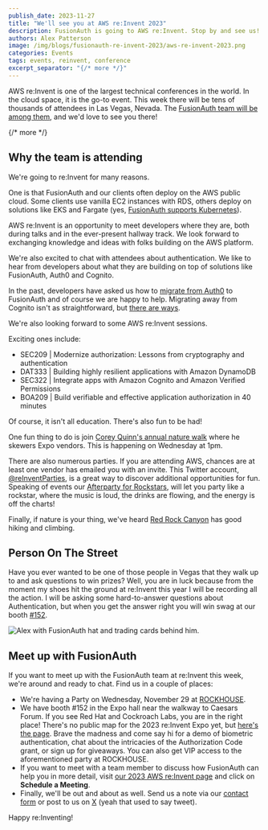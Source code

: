 ```yaml
---
publish_date: 2023-11-27
title: "We'll see you at AWS re:Invent 2023"
description: FusionAuth is going to AWS re:Invent. Stop by and see us!
authors: Alex Patterson
image: /img/blogs/fusionauth-re-invent-2023/aws-re-invent-2023.png
categories: Events
tags: events, reinvent, conference
excerpt_separator: "{/* more */}"
---
```


AWS re:Invent is one of the largest technical conferences in the world. In the cloud space, it is the go-to event. This week there will be tens of thousands of attendees in Las Vegas, Nevada. The [FusionAuth team will be among them](/aws-reinvent23), and we'd love to see you there!

{/* more */}

<YouTube id="jQpmNW-gGV0" />

## Why the team is attending

We're going to re:Invent for many reasons.

One is that FusionAuth and our clients often deploy on the AWS public cloud. Some clients use vanilla EC2 instances with RDS, others deploy on solutions like EKS and Fargate (yes, [FusionAuth supports Kubernetes](/docs/v1/tech/installation-guide/kubernetes/fusionauth-deployment)).

AWS re:Invent is an opportunity to meet developers where they are, both during talks and in the ever-present hallway track. We look forward to exchanging knowledge and ideas with folks building on the AWS platform.

We're also excited to chat with attendees about authentication. We like to hear from developers about what they are building on top of solutions like FusionAuth, Auth0 and Cognito.

In the past, developers have asked us how to [migrate from Auth0](/docs/v1/tech/migration-guide/auth0) to FusionAuth and of course we are happy to help. Migrating away from Cognito isn't as straightforward, but [there are ways](/docs/v1/tech/migration-guide/cognito).

We're also looking forward to some AWS re:Invent sessions. 

Exciting ones include:
- SEC209 | Modernize authorization: Lessons from cryptography and authentication
- DAT333 | Building highly resilient applications with Amazon DynamoDB
- SEC322 | Integrate apps with Amazon Cognito and Amazon Verified Permissions
- BOA209 | Build verifiable and effective application authorization in 40 minutes

Of course, it isn't all education. There's also fun to be had!

One fun thing to do is join [Corey Quinn's annual nature walk](https://www.lastweekinaws.com/blog/aws-re-invent-what-you-actually-need-to-know-before-you-go/) where he skewers Expo vendors. This is happening on Wednesday at 1pm.

There are also numerous parties. If you are attending AWS, chances are at least one vendor has emailed you with an invite. This Twitter account, [@reInventParties](https://twitter.com/reInventParties/), is a great way to discover additional opportunities for fun. 
Speaking of events our [Afterparty for Rockstars](https://www.eventbrite.com/e/afterparty-for-rockstars-tickets-749371669837), will let you party like a rockstar, where the music is loud, the drinks are flowing, and the energy is off the charts!

Finally, if nature is your thing, we've heard [Red Rock Canyon](https://www.blm.gov/programs/national-conservation-lands/nevada/red-rock-canyon) has good hiking and climbing.

## Person On The Street

Have you ever wanted to be one of those people in Vegas that they walk up to and ask questions to win prizes? Well, you are in luck because from the moment my shoes hit the ground at re:Invent this year I will be recording all the action. I will be asking some hard-to-answer questions about Authentication, but when you get the answer right you will win swag at our booth [#152](https://meetings.hubspot.com/mvan-oppen/fusionauth-).

![Alex with FusionAuth hat and trading cards behind him.](/img/blogs/fusionauth-re-invent-2023/reinvent-cards.png)

## Meet up with FusionAuth

If you want to meet up with the FusionAuth team at re:Invent this week, we're around and ready to chat. Find us in a couple of places:

* We're having a Party on Wednesday, November 29 at [ROCKHOUSE](https://www.therockhousebar.com/).
* We have booth #152 in the Expo hall near the walkway to Caesars Forum. If you see Red Hat and Cockroach Labs, you are in the right place! There's no public map for the 2023 re:Invent Expo yet, but [here's the page](https://reinvent.awsevents.com/learn/expo/). Brave the madness and come say hi for a demo of biometric authentication, chat about the intricacies of the Authorization Code grant, or sign up for giveaways. You can also get VIP access to the aforementioned party at ROCKHOUSE.  
* If you want to meet with a team member to discuss how FusionAuth can help you in more detail, visit [our 2023 AWS re:Invent page](/aws-reinvent23) and click on **Schedule a Meeting**.
* Finally, we'll be out and about as well. Send us a note via our [contact form](/contact) or post to us on [X](https://twitter.com/fusionauth) (yeah that used to say tweet). 

Happy re:Inventing!
